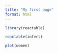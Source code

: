 ```yaml
---
title: "My first page"
format: html
---
```


```r
library(reactable)
```

```r
reactable(infert)
```


```r
plot(women)
```

